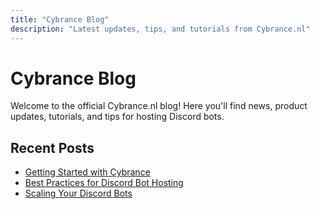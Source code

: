 ```yaml
---
title: "Cybrance Blog"
description: "Latest updates, tips, and tutorials from Cybrance.nl"
---
```


# Cybrance Blog

Welcome to the official Cybrance.nl blog! Here you'll find news, product updates, tutorials, and tips for hosting Discord bots.

## Recent Posts

- [Getting Started with Cybrance](getting-started.mdx)
- [Best Practices for Discord Bot Hosting](best-practices.mdx)
- [Scaling Your Discord Bots](scaling-bots.mdx)
